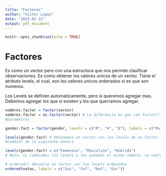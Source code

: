 ```yaml
---
title: "Factores"
author: "Victor Lopez"
date: "2023-01-12"
output: pdf_document
---
```


```r
knitr::opts_chunk$set(echo = TRUE)
```

# Factores

Es como un vector pero con una estructura que nos permite clasificar observaciones. Es como obtener los valores unicos de un vector. Tiene el atributo levels, el cual, son los valores unicos ordenados si es que son numeros. 

Los Levels se definen automaticamente, pero si queremos agregar mas. Debemos agregar los que si existen y los que querramos agregar.

```r
nombres.factor = factor(vector)
nombres.factor = as.factor(vector) # La diferencia es que con factor(), podemos pasar ciertos
#parametros

gender.fact = factor(gender, levels = c("M", "H", "B"), labels = c("Mujer", "Hombre", "Hermafrodita")) # labels lo que hara es remplazar los levels, por eso

levels(gender.fact) # Obtenemos un vector con los levels de un factor. Y tambien los podemos
#cambiar de la siguiente manera

levels(gender.fact) = c("Femenino", "Masculino", "Hibrido")
# Nota: Si cambiamos los levels y les ponemos el mismo nombre, se vuelven uno mismo

# ordered() devuelve un factor con los levels ordenados 
ordered(notas, labels = c("Sus", "Suf", "Not", "Exc"))


```

